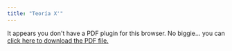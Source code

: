 ```yaml
---
title: "Teoría X'"
---
```


```{=html}
<object data="hanoutxbar.pdf" type="application/pdf" width="100%" height="100%" style="min-height:100vh;">
    <p>It appears you don't have a PDF plugin for this browser.
    No biggie... you can <a href="hanoutxbar.pdf">click here to
    download the PDF file.</a></p>
</object>
```